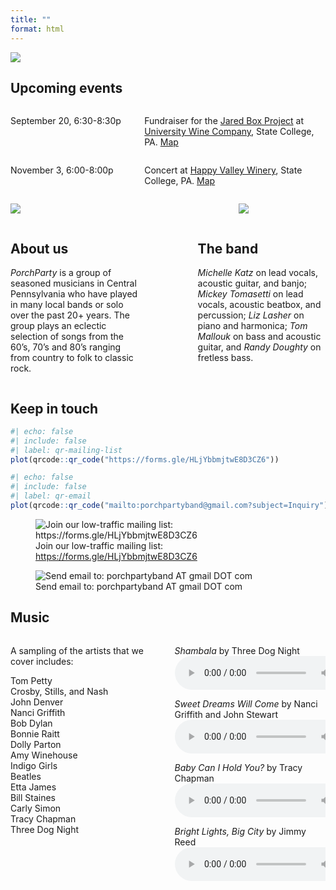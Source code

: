 ```yaml
---
title: ""
format: html
---
```


![](include/img/logo.png)

## Upcoming events

<!-- May 30th, 6-8p – [Happy Valley Winery](https://www.thehappyvalleywinery.com/welcome), State College, PA \ -->
<!-- June 6th, 6-8p – [Happy Valley Winery](https://www.thehappyvalleywinery.com/welcome), State College, PA \ -->
<!-- July 2nd, 6-8p – [Penn State Student Farm](https://www.studentfarm.psu.edu), State College, PA \ -->
<!-- July 11th, 7:30-9p – Concerts on the [Lemont Village Green](https://www.lemontvillage.org/related/concerts-on-the-village-green), Lemont PA \ -->

:::: {.columns}
::: {.column width=40%}
September 20, 6:30-8:30p
:::
::: {.column width=60%}
Fundraiser for the [Jared Box Project](https://thejaredbox.org/) at [University Wine Company](https://www.universitywineco.com/), State College, PA. [Map](https://maps.app.goo.gl/nfx3gSveG4Euzkn59)
:::
::::

:::: {.columns}
::: {.column width=40%}
November 3, 6:00-8:00p
:::
::: {.column width=60%}
Concert at [Happy Valley Winery](https://www.thehappyvalleywinery.com/welcome), State College, PA. [Map](https://maps.app.goo.gl/x447WKWpJtPcogdF6)
:::
::::

<!-- See a Google Calendar with our upcoming shows: <https://calendar.google.com/calendar/embed?src=porchpartyband%40gmail.com&ctz=America%2FNew_York> -->

:::: {.columns}
::: {.column width=66%}
![](include/img/DSC_0029.JPG)
:::
::: {.column width=4%}
:::
::: {.column width=30%}
![](include/img/DSC_0006.JPG)
:::
::::

:::: {.columns}
::: {.column width=40%}
## About us

*PorchParty* is a group of seasoned musicians in Central Pennsylvania who have played in many local bands or solo over the past 20+ years. The group plays an eclectic selection of songs from the 60's, 70's and 80's ranging from country to folk to classic rock.
:::
::: {.column width=10%}
:::
::: {.column width=40%}
## The band
 
*Michelle Katz* on lead vocals, acoustic guitar, and banjo; *Mickey Tomasetti* on lead vocals, acoustic beatbox, and percussion; *Liz Lasher* on piano and harmonica; *Tom Mallouk* on bass and acoustic guitar, and *Randy Doughty* on fretless bass.
:::
::::

## Keep in touch

```r
#| echo: false
#| include: false
#| label: qr-mailing-list
plot(qrcode::qr_code("https://forms.gle/HLjYbbmjtwE8D3CZ6"))
```

```r
#| echo: false
#| include: false
#| label: qr-email
plot(qrcode::qr_code("mailto:porchpartyband@gmail.com?subject=Inquiry"))
```

::: {layout-ncol=2}

![Join our low-traffic mailing list: <https://forms.gle/HLjYbbmjtwE8D3CZ6>](include/fig/qr-mailing-list-1.png)

![Send email to: porchpartyband AT gmail DOT com](include/fig/qr-email-1.png)
:::


## Music
 
:::: {.columns}
::: {.column width=50%}
A sampling of the artists that we cover includes: 

Tom Petty \
Crosby, Stills, and Nash \
John Denver \
Nanci Griffith \
Bob Dylan \
Bonnie Raitt \
Dolly Parton \
Amy Winehouse \
Indigo Girls \
Beatles \
Etta James \
Bill Staines \
Carly Simon \
Tracy Chapman \
Three Dog Night
:::
::: {.column width=50%}
*Shambala* by Three Dog Night
<audio controls>
  <source src="include/snd/shambala.mp3" type="audio/mpeg">
Your browser does not support the audio element.
</audio>

*Sweet Dreams Will Come* by Nanci Griffith and John Stewart
<audio controls>
  <source src="include/snd/sweet-dreams.mp3" type="audio/mpeg">
Your browser does not support the audio element.
</audio>

*Baby Can I Hold You?* by Tracy Chapman
<audio controls>
  <source src="include/snd/baby.mp3" type="audio/mpeg">
Your browser does not support the audio element.
</audio>

*Bright Lights, Big City* by Jimmy Reed
<audio controls>
  <source src="include/snd/bright.mp3" type="audio/mpeg">
Your browser does not support the audio element.
</audio>
:::
::::


